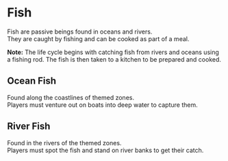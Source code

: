 # Fish

Fish are passive beings found in oceans and rivers.  
They are caught by fishing and can be cooked as part of a meal.

<div className="note-box success">
  <strong>Note:</strong> The life cycle begins with catching fish from rivers and oceans using a fishing rod.  
  The fish is then taken to a kitchen to be prepared and cooked.
</div>

## Ocean Fish  

Found along the coastlines of themed zones.  
Players must venture out on boats into deep water to capture them.  

## River Fish  

Found in the rivers of the themed zones.  
Players must spot the fish and stand on river banks to get their catch.  
